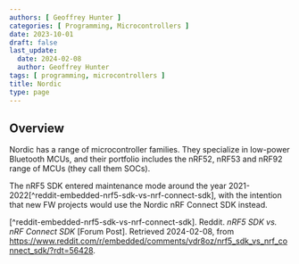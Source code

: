 ```yaml
---
authors: [ Geoffrey Hunter ]
categories: [ Programming, Microcontrollers ]
date: 2023-10-01
draft: false
last_update:
  date: 2024-02-08
  author: Geoffrey Hunter
tags: [ programming, microcontrollers ]
title: Nordic
type: page
---
```



<WarningIsNotes />

## Overview

Nordic has a range of microcontroller families. They specialize in low-power Bluetooth MCUs, and their portfolio includes the nRF52, nRF53 and nRF92 range of MCUs (they call them SOCs).

The nRF5 SDK entered maintenance mode around the year 2021-2022[^reddit-embedded-nrf5-sdk-vs-nrf-connect-sdk], with the intention that new FW projects would use the Nordic nRF Connect SDK instead.

[^reddit-embedded-nrf5-sdk-vs-nrf-connect-sdk]. Reddit. _nRF5 SDK vs. nRF Connect SDK_ [Forum Post]. Retrieved 2024-02-08, from https://www.reddit.com/r/embedded/comments/vdr8oz/nrf5_sdk_vs_nrf_connect_sdk/?rdt=56428.
